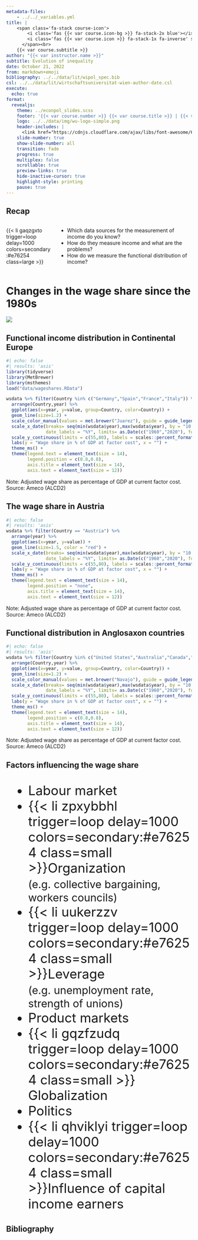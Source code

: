 ```yaml
---
metadata-files: 
    - ../../_variables.yml
title: |
    <span class='fa-stack course-icon'>
        <i class='fas {{< var course.icon-bg >}} fa-stack-2x blue'></i>
        <i class='fas {{< var course.icon >}} fa-stack-1x fa-inverse' style='margin-top:-5pt'></i>
      </span><br>
    {{< var course.subtitle >}}
author: "{{< var instructor.name >}}"  
subtitle: Evolution of inequality
date: October 21, 2022
from: markdown+emoji
bibliography: ../../data/lit/wipol_spec.bib
csl: ../../data/lit/wirtschaftsuniversitat-wien-author-date.csl
execute:
  echo: true
format:
  revealjs:
    theme: ../econpol_slides.scss
    footer: '{{< var course.number >}} {{< var course.title >}} | {{< var course.semester >}}'
    logo: ../../data/img/wu-logo-simple.png
    header-includes: |
      <link href="https://cdnjs.cloudflare.com/ajax/libs/font-awesome/6.1.1/css/all.min.css" rel="stylesheet"/>
    slide-number: true
    show-slide-number: all
    transition: fade
    progress: true
    multiplex: false
    scrollable: true
    preview-links: true
    hide-inactive-cursor: true
    highlight-style: printing
    pause: true
---
```


## Recap

::: columns
::: {.column width="25%"}
{{< li gaqzgxto trigger=loop delay=1000 colors=secondary:#e76254 class=large >}}
:::

::: {.column width="75%"}
- Which data sources for the measurement of income do you know?
- How do they measure income and what are the problems?
- How do we measure the functional distribution of income?
:::
:::

# Changes in the wage share since the 1980s

::: {.absolute top="90%" left="30%" width="369" height="400"}
![](../../data/img/avatar_point.png)
:::

::: footer
:::

## Functional income distribution in Continental Europe {.smaller}

```r
#| echo: false
#| results: 'asis'
library(tidyverse)
library(MetBrewer)
library(msthemes)
load("data/wageshares.RData")

wsdata %>% filter(Country %in% c("Germany","Spain","France","Italy")) %>%
  arrange(Country,year) %>%
  ggplot(aes(x=year, y=value, group=Country, color=Country)) +
  geom_line(size=1.2) +
  scale_color_manual(values = met.brewer("Juarez"), guide = guide_legend(title = NULL), breaks = levels(fct_reorder2(wsdata$Country, wsdata$year, wsdata$value))) +
  scale_x_date(breaks= seq(min(wsdata$year),max(wsdata$year), by = "10 years"), 
               date_labels = "%Y", limits= as.Date(c("1960","2020"), format="%Y")) +
  scale_y_continuous(limits = c(55,80), labels = scales::percent_format(scale = 1)) +
  labs(y = "Wage share in % of GDP at factor cost", x = "") +
  theme_ms() + 
  theme(legend.text = element_text(size = 14),
        legend.position = c(0.8,0.8),
        axis.title = element_text(size = 14),
        axis.text = element_text(size = 12))
```

::: {.aside}
Note: Adjusted wage share as percentage of GDP at current factor cost. <br>
Source: Ameco (ALCD2)
:::

## The wage share in Austria {.smaller}

```r
#| echo: false
#| results: 'asis'
wsdata %>% filter(Country == "Austria") %>%
  arrange(year) %>%
  ggplot(aes(x=year, y=value)) +
  geom_line(size=1.5, color = "red") +
  scale_x_date(breaks= seq(min(wsdata$year),max(wsdata$year), by = "10 years"), 
               date_labels = "%Y", limits= as.Date(c("1960","2020"), format="%Y")) +
  scale_y_continuous(limits = c(55,80), labels = scales::percent_format(scale = 1)) +
  labs(y = "Wage share in % of GDP at factor cost", x = "") +
  theme_ms() + 
  theme(legend.text = element_text(size = 14),
        legend.position = "none",
        axis.title = element_text(size = 14),
        axis.text = element_text(size = 12))
```
::: {.aside}
Note: Adjusted wage share as percentage of GDP at current factor cost.<br>
Source: Ameco (ALCD2)
:::


## Functional distribution in Anglosaxon countries {.smaller}

```r
#| echo: false
#| results: 'asis'
wsdata %>% filter(Country %in% c("United States","Australia","Canada","United Kingdom")) %>%
  arrange(Country,year) %>%
  ggplot(aes(x=year, y=value, group=Country, color=Country)) +
  geom_line(size=1.2) +
  scale_color_manual(values = met.brewer("Navajo"), guide = guide_legend(title = NULL), breaks = levels(fct_reorder2(wsdata$Country, wsdata$year, wsdata$value))) +
  scale_x_date(breaks= seq(min(wsdata$year),max(wsdata$year), by = "10 years"), 
               date_labels = "%Y", limits= as.Date(c("1960","2020"), format="%Y")) +
  scale_y_continuous(limits = c(55,80), labels = scales::percent_format(scale = 1)) +
  labs(y = "Wage share in % of GDP at factor cost", x = "") +
  theme_ms() + 
  theme(legend.text = element_text(size = 14),
        legend.position = c(0.8,0.8),
        axis.title = element_text(size = 14),
        axis.text = element_text(size = 12))
```
::: {.aside}
Note: Adjusted wage share as percentage of GDP at current factor cost.<br>
Source: Ameco (ALCD2)
:::

## Factors influencing the wage share

::: {.iconlist style="font-size:2.2rem"}
- [Labour market]{.marker-hl}
- {{< li zpxybbhl trigger=loop delay=1000 colors=secondary:#e76254 class=small >}}Organization [(e.g. collective bargaining, workers councils)]{.grey600 style="font-size:1.8rem"}
- {{< li uukerzzv trigger=loop delay=1000 colors=secondary:#e76254 class=small >}}Leverage [(e.g. unemployment rate, strength of unions)]{.grey600 style="font-size:1.8rem"}
- [Product markets]{.marker-hl}
- {{< li gqzfzudq trigger=loop delay=1000 colors=secondary:#e76254 class=small >}} Globalization
- [Politics]{.marker-hl}
- {{< li qhviklyi trigger=loop delay=1000 colors=secondary:#e76254 class=small >}}Influence of capital income earners
:::

## Bibliography {.bibstyle}

:::footer
:::